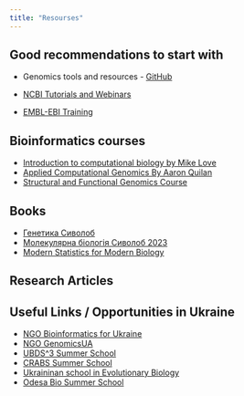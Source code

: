 ```yaml
---
title: "Resourses"
---
```


## Good recommendations to start with

-   Genomics tools and resources - [GitHub](https://github.com/crazyhottommy/getting-started-with-genomics-tools-and-resources?tab=readme-ov-file)

-   [NCBI Tutorials and Webinars](https://www.ncbi.nlm.nih.gov/home/tutorials/)

-   [EMBL-EBI Training](https://www.ebi.ac.uk/training/online/)


## Bioinformatics courses

-   [Introduction to computational biology by Mike Love](https://biodatascience.github.io/compbio/)
-   [Applied Computational Genomics By Aaron Quilan](https://github.com/quinlan-lab/applied-computational-genomics#course-lecture-slides)
- [Structural and Functional Genomics Course](https://drive.google.com/drive/folders/1SBncGk2tQ1PPmdaPAjz-NIovsROZKrKj)

## Books

-   [Генетика Сиволоб](https://biomed.knu.ua/images/stories/Kafedry/Genetika/Biblioteka/Genetyka_site/Genetics_sivolob_et_al.pdf)
-   [Молекулярна біологія Сиволоб 2023](https://drive.google.com/file/d/17B5vbVynpqq8co08fYty7iT3k0TSxMAv/view)
- [Modern Statistics for Modern Biology](https://www.huber.embl.de/msmb/)


## Research Articles

## Useful Links / Opportunities in Ukraine

- [NGO Bioinformatics for Ukraine](https://bioinformaticsforukraine.com/)
- [NGO GenomicsUA](https://genomics.org.ua/legal/)
- [UBDS^3 Summer School](https://www.bds3.org/)
- [CRABS Summer School](https://crabs.kse.ua/)
- [Ukraininan school in Evolutionary Biology](https://biology.karazin.ua/useb-evolbiol.html)
- [Odesa Bio Summer School](https://www.facebook.com/BioSummerSchoolONU/)
